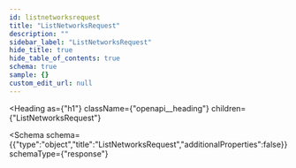 ```yaml
---
id: listnetworksrequest
title: "ListNetworksRequest"
description: ""
sidebar_label: "ListNetworksRequest"
hide_title: true
hide_table_of_contents: true
schema: true
sample: {}
custom_edit_url: null
---
```



<Heading
  as={"h1"}
  className={"openapi__heading"}
  children={"ListNetworksRequest"}
>
</Heading>





<Schema
  schema={{"type":"object","title":"ListNetworksRequest","additionalProperties":false}}
  schemaType={"response"}
>
  
</Schema>
            